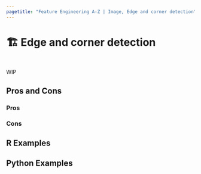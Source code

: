 ```yaml
---
pagetitle: "Feature Engineering A-Z | Image, Edge and corner detection"
---
```


# 🏗️ Edge and corner detection {#sec-image-edge-corner}

::: {style="visibility: hidden; height: 0px;"}
## Edge and corner detection
:::

WIP

## Pros and Cons

### Pros

### Cons

## R Examples

## Python Examples

